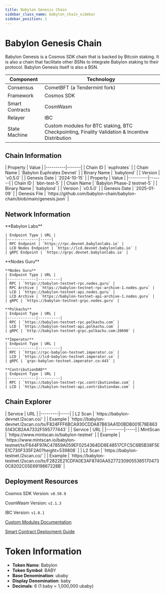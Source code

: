 ```yaml
---
title: Babylon Genesis Chain
sidebar_class_name: babylon_chain_sidebar
sidebar_position: 1
---
```



# Babylon Genesis Chain

Babylon Genesis is a Cosmos SDK chain that is backed by Bitcoin staking. 
It is also a chain that facilitate other BSNs to integrate Babylon staking to their protocol. 
Babylon Genesis itself is also a BSN.

| Component | Technology |
|-----------|------------|
| Consensus | CometBFT (a Tendermint fork) |
| Framework | Cosmos SDK |
| Smart Contracts | CosmWasm |
| Relayer | IBC |
| State Machine | Custom modules for BTC staking, BTC Checkpointing, Finality Validation & Incentive Distribution |


## Chain Information

<Tabs>
  <TabItem value="phase3-devnet" label="Phase 3: Devnet">
    | Property | Value |
    |----------|-------|
    | Chain ID | `euphrates` |
    | Chain Name | `Babylon Euphrates Devnet` |
    | Binary Name | `babylond` |
    | Version | `v0.5.0` |
    | Genesis Date | `2024-10-15` |
  </TabItem>
  <TabItem value="phase2-testnet" label="Phase 2: Testnet" default>
    | Property | Value |
    |----------|-------|
    | Chain ID | `bbn-test-5` |
    | Chain Name | `Babylon Phase-2 testnet-5` |
    | Binary Name | `babylond` |
    | Version | `v0.5.0` |
    | Genesis Date | `2025-01-09` |
    | Genesis File | `https://github.com/babylon-chain/babylon-chain/blob/main/genesis.json` |
  </TabItem>
</Tabs>

## Network Information

<Tabs>
  <TabItem value="phase3-devnet" label="Phase 3: Devnet">
    **Babylon Labs**

    | Endpoint Type | URL |
    |--------------|-----|
    | RPC Endpoint | `https://rpc.devnet.babylonlabs.io` |
    | LCD Nodes Endpoint | `https://lcd.devnet.babylonlabs.io` |
    | gRPC Endpoint | `https://grpc.devnet.babylonlabs.io` |
  </TabItem>
  <TabItem value="phase2-testnet" label="Phase 2: Testnet" default>
    **Nodes Guru**

    **Nodes Guru**
    | Endpoint Type | URL |
    |-------------|----------|
    | RPC | `https://babylon-testnet-rpc.nodes.guru` |
    | RPC Archive | `https://babylon-testnet-rpc-archive-1.nodes.guru` |
    | LCD | `https://babylon-testnet-api.nodes.guru` |
    | LCD Archive | `https://babylon-testnet-api-archive-1.nodes.guru` |
    | gRPC | `https://babylon-testnet-grpc.nodes.guru` |

    **Polkachu**
    | Endpoint Type | URL |
    |-------------|----------|
    | RPC | `https://babylon-testnet-rpc.polkachu.com` |
    | LCD | `https://babylon-testnet-api.polkachu.com` |
    | gRPC | `http://babylon-testnet-grpc.polkachu.com:20690` |

    **Imperator**
    | Endpoint Type | URL |
    |-------------|----------|
    | RPC | `https://rpc-babylon-testnet.imperator.co` |
    | LCD | `https://lcd-babylon-testnet.imperator.co` |
    | gRPC | `grpc-babylon-testnet.imperator.co:443` |

    **ContributionDAO**
    | Endpoint Type | URL |
    |-------------|----------|
    | RPC | `https://babylon-testnet-rpc.contributiondao.com` |
    | LCD | `https://babylon-testnet-api.contributiondao.com` |
  </TabItem>
</Tabs>

## Chain Explorer

<Tabs>
  <TabItem value="phase3-devnet" label="Phase 3: Devnet">
    | Service | URL |
    |---------|-----|
    | L2 Scan | `https://babylon-devnet.l2scan.co/` |
    | Example | `https://babylon-devnet.l2scan.co/tx/F824FFF6BCA930CDDA87B63AA1D0BDB001E78E8635143CB2AA7332F595777443` |
  </TabItem>
  <TabItem value="phase2-testnet" label="Phase 2: Testnet" default>
    | Service | URL |
    |---------|-----|
    | MintScan | `https://www.mintscan.io/babylon-testnet` |
    | Example | `https://www.mintscan.io/babylon-testnet/tx/F644F97AC47859A059EF0254364DD8E48517CFC5C6B5B38F5EE1C730F335F2A0?height=539808` |
    | L2 Scan | `https://babylon-testnet.l2scan.co/` |
    | Example | `https://babylon-testnet.l2scan.co/tx/F2822E21CDFA0E3AF8740AA527723090553851704730C8202C05E6919867228B` |
  </TabItem>
</Tabs>

## Deployment Resources

Cosmos SDK Version: `v0.50.9`

CosmWasm Version: `v2.1.3`

IBC Version: `v1.0.1`

[Custom Modules Documentation](/guides/architecture/babylon_genesis_modules/epoching)

[Smart Contract Deployment Guide](/developers/dapps/smart_contract_deployment)

# Token Information

- **Token Name**: Babylon
- **Token Symbol**: BABY
- **Base Denomination**: ubaby
- **Display Denomination**: baby
- **Decimals**: 6 (1 baby = 1,000,000 ubaby)
